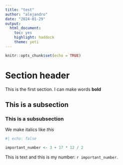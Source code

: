 ```yaml
---
title: "test"
author: "alejandro"
date: "2024-01-29"
output: 
  html_document: 
    toc: yes
    highlight: haddock
    theme: yeti
---
```


```r
knitr::opts_chunk$set(echo = TRUE)
```

# Section header

This is the first section. I can make words **bold**

## This is a subsection

### This is a subsubsection

We make italics like *this*

```r
#| echo: false

important_number <- 3 + 17 * 12 / 2

````

This is text and this is my number: `r important_number`.







